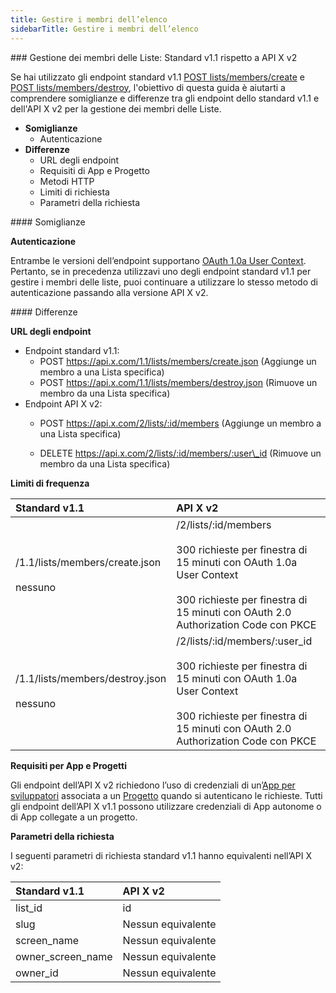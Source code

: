 ```yaml
---
title: Gestire i membri dell’elenco
sidebarTitle: Gestire i membri dell’elenco
---
```



<div id="manage-list-members-standard-v11-compared-to-x-api-v2">
  ### Gestione dei membri delle Liste: Standard v1.1 rispetto a API X v2
</div>

Se hai utilizzato gli endpoint standard v1.1 [POST lists/members/create](https://developer.x.com/en/docs/twitter-api/v1/accounts-and-users/create-manage-lists/api-reference/post-lists-members-create) e [POST lists/members/destroy](https://developer.x.com/en/docs/twitter-api/v1/accounts-and-users/create-manage-lists/api-reference/post-lists-members-destroy), l'obiettivo di questa guida è aiutarti a comprendere somiglianze e differenze tra gli endpoint dello standard v1.1 e dell'API X v2 per la gestione dei membri delle Liste.

- **Somiglianze**
  - Autenticazione
- **Differenze**
  - URL degli endpoint
  - Requisiti di App e Progetto
  - Metodi HTTP
  - Limiti di richiesta
  - Parametri della richiesta

<div id="similarities">
  #### Somiglianze
</div>

**Autenticazione**

Entrambe le versioni dell’endpoint supportano [OAuth 1.0a User Context](https://developer.x.com/content/developer-twitter/resources/fundamentals/authentication). Pertanto, se in precedenza utilizzavi uno degli endpoint standard v1.1 per gestire i membri delle liste, puoi continuare a utilizzare lo stesso metodo di autenticazione passando alla versione API X v2.

<div id="differences">
  #### Differenze
</div>

**URL degli endpoint**

- Endpoint standard v1.1:
  - POST https://api.x.com/1.1/lists/members/create.json
    (Aggiunge un membro a una Lista specifica)
  - POST https://api.x.com/1.1/lists/members/destroy.json
    (Rimuove un membro da una Lista specifica)
- Endpoint API X v2:
  - POST https://api.x.com/2/lists/:id/members
    (Aggiunge un membro a una Lista specifica)

  - DELETE https://api.x.com/2/lists/:id/members/:user\_id
    (Rimuove un membro da una Lista specifica)

**Limiti di frequenza**

| **Standard v1.1** | **API X v2** |
| :--- | :--- |
| /1.1/lists/members/create.json<br /><br />nessuno | /2/lists/:id/members<br /><br />300 richieste per finestra di 15 minuti con OAuth 1.0a User Context<br /><br />300 richieste per finestra di 15 minuti con OAuth 2.0 Authorization Code con PKCE |
| /1.1/lists/members/destroy.json<br /><br />nessuno | /2/lists/:id/members/:user\_id<br /><br />300 richieste per finestra di 15 minuti con OAuth 1.0a User Context<br /><br />300 richieste per finestra di 15 minuti con OAuth 2.0 Authorization Code con PKCE |

**Requisiti per App e Progetti**

Gli endpoint dell’API X v2 richiedono l’uso di credenziali di un’[App per sviluppatori](/it/resources/fundamentals/developer-apps) associata a un [Progetto](/it/resources/fundamentals/projects) quando si autenticano le richieste. Tutti gli endpoint dell’API X v1.1 possono utilizzare credenziali di App autonome o di App collegate a un progetto.

**Parametri della richiesta**

I seguenti parametri di richiesta standard v1.1 hanno equivalenti nell’API X v2:

| **Standard v1.1** | **API X v2** |
| :--- | :--- |
| list\_id | id  |
| slug | Nessun equivalente |
| screen\_name | Nessun equivalente |
| owner\_screen\_name | Nessun equivalente |
| owner\_id | Nessun equivalente |